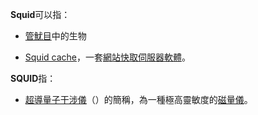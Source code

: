 '''Squid'''可以指：

* [[管魷目|管魷目]]中的生物

* [[Squid_cache|Squid cache]]，一套[[網站|網站]][[快取|快取]][[伺服器|伺服器]][[軟體|軟體]]。

'''SQUID'''指：
* [[超導量子干涉儀|超導量子干涉儀]]（{{lang|en|Superconducting QUantum Interference Device}}）的簡稱，為一種極高靈敏度的[[磁量儀|磁量儀]]。
{{disambig|Cat=非中文名称消歧义}}